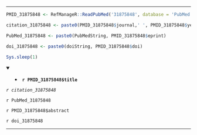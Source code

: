 

---

```r

PMID_31875848 <- RefManageR::ReadPubMed('31875848', database = 'PubMed')

citation_31875848 <- paste0(PMID_31875848$journal,' ', PMID_31875848$year, ' ', PMID_31875848$month,';', PMID_31875848$volume,'(', PMID_31875848$number,'):', PMID_31875848$pages)

PubMed_31875848 <- paste0(PubMedString, PMID_31875848$eprint)

doi_31875848 <- paste0(doiString, PMID_31875848$doi)

Sys.sleep(1)

```

<details open> <summary>
- **`r PMID_31875848$title`**
</summary> 

*`r citation_31875848`*

`r PubMed_31875848`

`r PMID_31875848$abstract`

`r doi_31875848`

</details>

---



